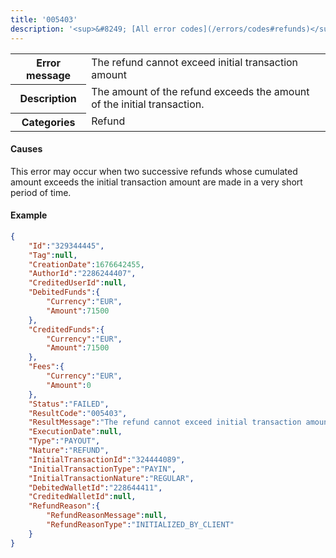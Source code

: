 ---
title: '005403'  
description: '<sup>&#8249; [All error codes](/errors/codes#refunds)</sup>'
---
  
<table>
    <tbody>
        <tr>
            <th class="header"><strong>Error message</strong></th>
            <td class="table-content">The refund cannot exceed initial transaction amount</td>
        </tr>
        <tr>
            <th class="header"><strong>Description</strong></th>
            <td class="table-content">The amount of the refund exceeds the amount of the initial transaction.</td>
        </tr>
        <tr>
            <th class="header"><strong>Categories</strong></th>
            <td class="table-content">  
<div class="label">Refund</div>
</td>
        </tr>
    </tbody>
</table>  

#### Causes  

This error may occur when two successive refunds whose cumulated amount exceeds the initial transaction amount are made in a very short period of time.  

#### Example  
```json API Response
{
    "Id":"329344445",
    "Tag":null,
    "CreationDate":1676642455,
    "AuthorId":"2286244407",
    "CreditedUserId":null,
    "DebitedFunds":{
        "Currency":"EUR",
        "Amount":71500
    },
    "CreditedFunds":{
        "Currency":"EUR",
        "Amount":71500
    },
    "Fees":{
        "Currency":"EUR",
        "Amount":0
    },
    "Status":"FAILED",
    "ResultCode":"005403",
    "ResultMessage":"The refund cannot exceed initial transaction amount",
    "ExecutionDate":null,
    "Type":"PAYOUT",
    "Nature":"REFUND",
    "InitialTransactionId":"324444089",
    "InitialTransactionType":"PAYIN",
    "InitialTransactionNature":"REGULAR",
    "DebitedWalletId":"228644411",
    "CreditedWalletId":null,
    "RefundReason":{
        "RefundReasonMessage":null,
        "RefundReasonType":"INITIALIZED_BY_CLIENT"
    }
}
```